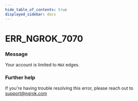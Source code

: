 ```yaml
---
hide_table_of_contents: true
displayed_sidebar: docs
---
```



# ERR_NGROK_7070

### Message

Your account is limited to `MAX` edges.

<ErrorDetails error="err_ngrok_7070" />

### Further help

If you're having trouble resolving this error, please reach out to [support@ngrok.com](mailto:support@ngrok.com?subject=Help%20with%20ERR_NGROK_7070)
